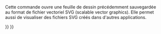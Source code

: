 <languages/>
{{Docnav/fr
|
|[[Drawing_Landscape_A3/fr|Paysage A3]]
|[[Drawing_Workbench/fr|Atelier Drawing]]
|IconC=Workbench_Drawing.svg
|IconR=Drawing_Landscape_A3.png
}}

{{GuiCommand/fr
|Name=Drawing Open SVG
|Name/fr=Drawing Ouvrir SVG
|Workbenches=[[Drawing_Workbench/fr|Drawing]]
|MenuLocation=Drawing → Ouvrir SVG...
|Shortcut=Aucun
|SeeAlso=[[Drawing Save/fr|Drawing Sauvegarder]]
}}

Cette commande ouvre une feuille de dessin précédemment sauvegardée au format de fichier vectoriel SVG (scalable vector graphics). Elle permet aussi de visualiser des fichiers SVG créés dans d'autres applications.

{{clear}}

{{Docnav/fr
|
|[[Drawing_Landscape_A3/fr|Paysage A3]]
|[[Drawing_Workbench/fr|Atelier Drawing]]
|IconC=Workbench_Drawing.svg
|IconR=Drawing_Landscape_A3.png
}}

{{Drawing Tools navi{{#translation:}}}}
{{Userdocnavi{{#translation:}}}}